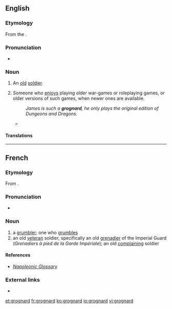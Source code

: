 ==English==

===Etymology===
From the {{etyl|fr|en}} {{term|grognard||lang=fr|grumbler}}.

===Pronunciation===
* {{IPA|/ɡɹɔnjaɹ/|lang=en}}

===Noun===
{{en-noun}}

# An [[old]] [[soldier]].
# {{context|games|slang|lang=en}} Someone who [[enjoys]] playing older war-games or roleplaying games, or older versions of such games, when newer ones are available.
#: ''James is such a '''grognard''', he only plays the original edition of Dungeons and Dragons.''
#* {{seecites|lang=en}}

====Translations====
{{trans-top|old soldier}}
{{trans-mid}}
{{trans-bottom}}

{{trans-top|''games, slang'': person who prefers to play older (versions of) war games or RPGs}}
{{trans-mid}}
{{trans-bottom}}

----

==French==

===Etymology===
From {{term|grogner||snarl, grunt, growl, grumble|lang=fr}} {{suffix||ard|lang=fr}}.

===Pronunciation===
* {{IPA|/ɡʁɔ.ɲaʁ/|lang=fr}}

===Noun===
{{fr-noun|m}}

# a [[grumbler]]; one who [[grumble]]s
# an old [[veteran]] soldier, specifically an old [[grenadier]] of the Imperial Guard (''Grenadiers à pied de la Garde Impériale''); an old [[complaining]] soldier

====References====
* ''[http://www.napoleonguide.com/glossary.htm Napoleonic Glossary]''

===External links===
* {{R:TLFi}}

[[et:grognard]]
[[fr:grognard]]
[[ko:grognard]]
[[io:grognard]]
[[vi:grognard]]